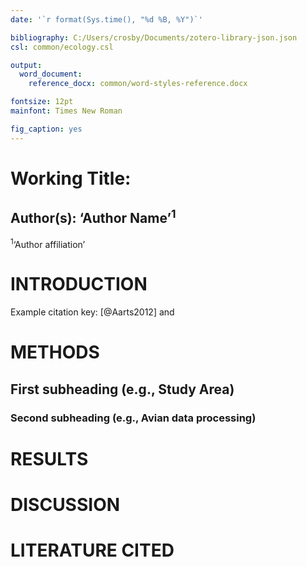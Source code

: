 ```yaml
---
date: '`r format(Sys.time(), "%d %B, %Y")`' 

bibliography: C:/Users/crosby/Documents/zotero-library-json.json 
csl: common/ecology.csl 

output: 
  word_document:
    reference_docx: common/word-styles-reference.docx 

fontsize: 12pt
mainfont: Times New Roman

fig_caption: yes
---
```


# Working Title: 

## **Author(s):** 'Author Name'^1^  

^1^'Author affiliation'

# INTRODUCTION  
Example citation key: [@Aarts2012] and 

# METHODS  

## **First subheading (e.g., Study Area)** 

### Second subheading (e.g., Avian data processing)

# RESULTS 


# DISCUSSION  


# LITERATURE CITED 





